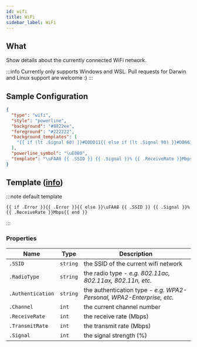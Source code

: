 ```yaml
---
id: wifi
title: WiFi
sidebar_label: WiFi
---
```


## What

Show details about the currently connected WiFi network.

:::info
Currently only supports Windows and WSL. Pull requests for Darwin and Linux support are welcome :)
:::

## Sample Configuration

```json
{
  "type": "wifi",
  "style": "powerline",
  "background": "#8822ee",
  "foreground": "#222222",
  "background_templates": [
    "{{ if (lt .Signal 60) }}#DDDD11{{ else if (lt .Signal 90) }}#DD6611{{ else }}#11CC11{{ end }}"
  ],
  "powerline_symbol": "\uE0B0",
  "template": "\uFAA8 {{ .SSID }} {{ .Signal }}% {{ .ReceiveRate }}Mbps"
}
```

## Template ([info][templates])

:::note default template

```template
{{ if .Error }}{{ .Error }}{{ else }}\uFAA8 {{ .SSID }} {{ .Signal }}% {{ .ReceiveRate }}Mbps{{ end }}
```

:::

### Properties

| Name              | Type     | Description                                                           |
| ----------------- | -------- | --------------------------------------------------------------------- |
| `.SSID`           | `string` | the SSID of the current wifi network                                  |
| `.RadioType`      | `string` | the radio type - _e.g. 802.11ac, 802.11ax, 802.11n, etc._             |
| `.Authentication` | `string` | the authentication type - _e.g. WPA2-Personal, WPA2-Enterprise, etc._ |
| `.Channel`        | `int`    | the current channel number                                            |
| `.ReceiveRate`    | `int`    | the receive rate (Mbps)                                               |
| `.TransmitRate`   | `int`    | the transmit rate (Mbps)                                              |
| `.Signal`         | `int`    | the signal strength (%)                                               |

[templates]: /docs/configuration/templates
